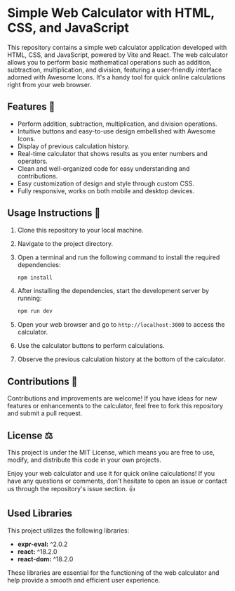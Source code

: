 # Simple Web Calculator with HTML, CSS, and JavaScript

This repository contains a simple web calculator application developed with HTML, CSS, and JavaScript, powered by Vite and React. The web calculator allows you to perform basic mathematical operations such as addition, subtraction, multiplication, and division, featuring a user-friendly interface adorned with Awesome Icons. It's a handy tool for quick online calculations right from your web browser.

## Features 🧮

- Perform addition, subtraction, multiplication, and division operations.
- Intuitive buttons and easy-to-use design embellished with Awesome Icons.
- Display of previous calculation history.
- Real-time calculator that shows results as you enter numbers and operators.
- Clean and well-organized code for easy understanding and contributions.
- Easy customization of design and style through custom CSS.
- Fully responsive, works on both mobile and desktop devices.

## Usage Instructions 🚀

1. Clone this repository to your local machine.
2. Navigate to the project directory.
3. Open a terminal and run the following command to install the required dependencies:

   ```bash
   npm install
   ```

4. After installing the dependencies, start the development server by running:

   ```bash
   npm run dev
   ```

5. Open your web browser and go to `http://localhost:3000` to access the calculator.

6. Use the calculator buttons to perform calculations.

7. Observe the previous calculation history at the bottom of the calculator.

## Contributions 🤝

Contributions and improvements are welcome! If you have ideas for new features or enhancements to the calculator, feel free to fork this repository and submit a pull request.

## License ⚖️

This project is under the MIT License, which means you are free to use, modify, and distribute this code in your own projects.

Enjoy your web calculator and use it for quick online calculations! If you have any questions or comments, don't hesitate to open an issue or contact us through the repository's issue section. 👍

## Used Libraries

This project utilizes the following libraries:

- **expr-eval:** ^2.0.2
- **react:** ^18.2.0
- **react-dom:** ^18.2.0

These libraries are essential for the functioning of the web calculator and help provide a smooth and efficient user experience.